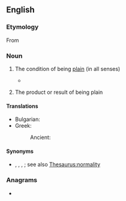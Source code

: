 ==English==

===Etymology===
From {{suffix|en|plain|ness}}

===Noun===
{{en-noun|-|+}}

# {{lb|en|uncountable}} The condition of being [[plain]] (in all senses)
#* {{quote-book
|en
|year=1986
|author={{w|John le Carré}}
|title={{w|A Perfect Spy}}
|section=
|passage= Yet her beauty clung to her like an identity she was trying to deny and her '''plainness''' kept slipping like a bad disguise.}}
# {{lb|en|countable}} The product or result of being plain

====Translations====
{{trans-top|the condition of being plain}}
* Bulgarian: {{t+|bg|простота|f}}
* Greek:
*: Ancient: {{t|grc|λιτότης|f}}
{{trans-mid}}
{{trans-bottom}}

====Synonyms====
* {{sense|condition of being plain—ordinary}} {{l|en|normalcy}}, {{l|en|normaldom}}, {{l|en|normality}}, {{l|en|normalness}}; see also [[Thesaurus:normality]]

===Anagrams===
* {{anagrams|en|a=aeilnnpss|snaplines}}